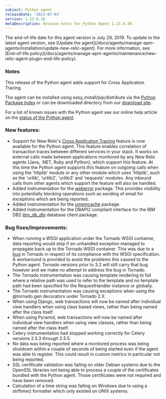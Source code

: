 ```yaml
---
subject: Python agent
releaseDate: '2013-07-03'
version: 1.13.0.30
metaDescription: Release notes for Python Agent 1.13.0.30.
---
```


<Callout variant="important">
  The end-of-life date for this agent version is July 29, 2019. To update to the latest agent version, see [Update the agent](/docs/agents/manage-apm-agents/installation/update-new-relic-agent). For more information, see [End-of-life policy](/docs/agents/manage-apm-agents/maintenance/new-relic-agent-plugin-end-life-policy).
</Callout>

### Notes

This release of the Python agent adds support for Cross Application Tracing.

The agent can be installed using easy_install/pip/distribute via the [Python Package Index](https://pypi.python.org/pypi/newrelic) or can be downloaded directory from our [download site](https://download.newrelic.com/python_agent/release/).

For a list of known issues with the Python agent see our online help article on the [status of the Python agent](https://newrelic.com/docs/python/status-of-python-agent).

### New features:

* Support for New Relic's [Cross Application Tracing](https://newrelic.com/docs/features/cross-application-traces) feature is now available for the Python agent. This feature enables correlation of transaction traces between different services in your stack. It works on external calls made between applications monitored by any New Relic agents (Java, .NET, Ruby and Python), which support this feature. At this time the Python agent supports this feature on outgoing calls when using the 'httplib' module or any other module which uses 'httplib', such as the 'urllib', 'urllib2', 'urllib3' and 'requests' modules. Any inbound calls from other agents which support the feature will also be handled.
* Added instrumentation for the [weberror](https://pypi.python.org/pypi/WebError) package. This provides visibility into potentially blocking operations such as sending of email for exceptions which are being reported.
* Added instrumentation for the [umemcache](https://pypi.python.org/pypi/umemcache) package.
* Added instrumentation for the DBAPI2 compliant interface for the IBM DB2 [ibm_db_dbi](https://code.google.com/p/ibm-db/) database client package.

### Bug fixes/Improvements:

* When running a WSGI application under the Tornado WSGI container, data reporting would stop if an unhandled exception managed to propagate back up to the Tornado WSGI container. This was due to a [bug](https://github.com/facebook/tornado/pull/824) in Tornado in respect of its compliance with the WSGI specification. A workaround is provided to avoid the problems this caused to the Python agent. Tornado versions prior to 3.2 will still carry that bug however and we make no attempt to address the bug in Tornado.
* The Tornado instrumentation was causing template rendering to fail where a relative path was used to refer to the template and no template path had been specified for the RequestHandler instance or globally.
* The Tornado instrumentation was causing exceptions when using the @tornado.gen decorators under Tornado 2.X.
* When using Django, web transactions will now be named after individual view handlers when using class based views, rather than being named after the class itself.
* When using Pyramid, web transactions will now be named after individual view handlers when using view classes, rather than being named after the class itself.
* Celery instrumentation had stopped working correctly for Celery versions 2.5.3 through 2.5.5.
* No data was being reported where a monitored process was being shutdown within a couple of seconds of being started even if the agent was able to register. This could result in custom metrics in particular not being reported.
* SSL certificate validation was failing on older Debian systems due to the OpenSSL libraries not being able to process a couple of the certificates bundled with the Python agent. Those certificates were not required and have been removed.
* Calculation of a time string was failing on Windows due to using a strftime() formatter which only existed on UNIX systems.
